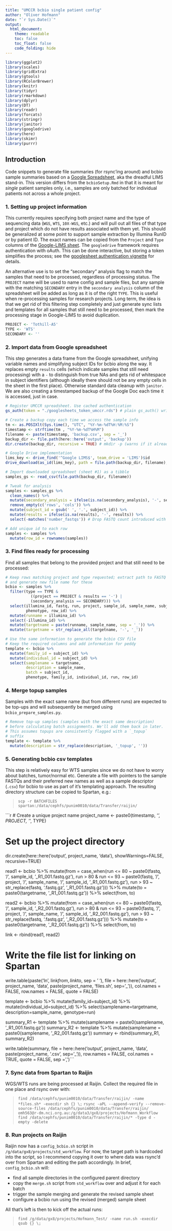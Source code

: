 ```yaml
---
title: "UMCCR bcbio single patient config"
author: "Oliver Hofmann"
date: "`r Sys.Date()`"
output:
  html_document:
    theme: readable
    toc: false
    toc_float: false
    code_folding: hide
---
```


```r
library(ggplot2)
library(scales)
library(gridExtra)
library(gtools)
library(RColorBrewer)
library(knitr)
library(tidyr)
library(rmarkdown)
library(dplyr)
library(DT)
library(readr)
library(forcats)
library(stringr)
library(janitor)
library(googledrive)
library(here)
library(skimr)
library(purrr)
```

## Introduction

Code snippets to generate file summaries (for rsync'ing around) and bcbio sample summaries based on a [Google Spreadsheet](https://docs.google.com/spreadsheets/d/1DwvyfVrgr5TIcYtGVXZeIWWRbld-nuX-4o4z2kZHNWs/edit#gid=0), aka the dreadful LIMS stand-in. This version differs from the `bcbioSetup.Rmd` in that it is meant for _single_ patient samples only, i.e., samples are only batched for individual patients not across a whole project.

### 1. Setting up project information

This currently requires specifying both project name and the type of sequencing data (`WGS`, `WTS`, `10X-WGS`, etc.) and will pull out all files of that type and project which do not have results associated with them yet. This should be generalized at some point to support sample extraction by Illumina RunID or by patient ID. The exact names can be copied from the `Project` and `Type` columns of the [Google-LIMS sheet](https://docs.google.com/spreadsheets/u/1/d/1aaTvXrZSdA1ekiLEpW60OeNq2V7D_oEMBzTgC-uDJAM/edit#gid=0). The `googledrive` framework requires authentication with oAuth. This can be done interactive, but storing a token simplifies the process; see the [googlesheet authentication vignette](https://rawgit.com/jennybc/googlesheets/master/vignettes/managing-auth-tokens.html) for details. 

An alternative use is to set the "secondary" analysis flag to match the samples that need to be processed, regardless of processing status. The `PROJECT` name will be used to name config and sample files, but any sample with the matching `SECONDARY` entry in the `secondary analysis` column of the spreadsheet will be added as long as it is of the right `TYPE`. This is useful when re-processing samples for research projects. Long term, the idea is that we get rid of this filtering step completely and just generate sync lists and templates for all samples that still need to be processed, then mark the processing stage in Google-LIMS to avoid duplication.

```r
PROJECT <- 'Tothill-A5'
TYPE <- 'WTS'
SECONDARY <- ''
```

### 2. Import data from Google spreadsheet

This step generates a data frame from the Google spreadsheet, unifying variable names and simplifying subject IDs for bcbio along the way. It replaces empty `results` cells (which indicate samples that still need processing) with a `-` to distinguish from true NAs and gets rid of whitespace in subject identifiers (although ideally there should not be any empty cells in the sheet in the first place). Otherwise standard data cleanup with `janitor`. We are also creating a timestamped backup of the Google Doc each time it is accessed, just in case.

```r
# Register UMCCR spreadsheet. Use cached authentication
gs_auth(token = "./googlesheets_token_umccr.rds") # plain gs_auth() writes .httr-oauth to workdir, then all is good

# Create a backup copy each time we access the sample info
tm <- as.POSIXlt(Sys.time(), "UTC", "%Y-%m-%dT%H:%M:%S")
timestamp <- strftime(tm , "%Y-%m-%dT%H%M")
filename <- paste(timestamp, 'backup.csv', sep = '_')
backup_dir <- file.path(here::here('output', 'backup'))
dir.create(backup_dir, recursive = TRUE) # mkdir -p (warns if it already exists):

# Google Drive implementation
lims_key <- drive_find('^Google LIMS$', team_drive = 'LIMS')$id
drive_download(as_id(lims_key), path = file.path(backup_dir, filename), overwrite = TRUE)

# Import downloaded spreadsheet (sheet #1) as a tibble
samples_gs <- read_csv(file.path(backup_dir, filename))

# Tweak for analysis
samples <- samples_gs %>%
  clean_names() %>%
  mutate(secondary_analysis = ifelse(is.na(secondary_analysis), '-', secondary_analysis)) %>%
  remove_empty(c('rows', 'cols')) %>%
  mutate(subject_id = gsub(' ', '.', subject_id)) %>%
  mutate(results = ifelse(is.na(results), '-', results)) %>%
  select(-matches('number_fastqs')) # Drop FASTQ count introduced with new version for now

# Add unique id to each row
samples <- samples %>%
  mutate(row_id = rownames(samples))
```

### 3. Find files ready for processing

Find all samples that belong to the provided project and that still need to be processed:

```r
# Keep rows matching project and type requested; extract path to FASTQ
# and generate new file name for these
bcbio <- samples %>%
  filter(type == TYPE &
           ((project == PROJECT & results == '-') | 
           (secondary_analysis == SECONDARY))) %>% 
  select(illumina_id, fastq, run, project, sample_id, sample_name, subject_id, 
         phenotype, row_id) %>%
  mutate(runname = illumina_id) %>%
  select(-illumina_id) %>%
  mutate(targetname = paste(runname, sample_name, sep = '_')) %>%
  mutate(targetname = str_replace_all(targetname, '-', '_'))

# Use the same information to generate the bcbio CSV file
# Keep the required columns and add information for peddy
template <- bcbio %>% 
  mutate(family_id = subject_id) %>%
  mutate(individual_id = subject_id) %>%
  select(samplename = targetname,
         description = sample_name,
         batch = subject_id,
         phenotype, family_id, individual_id, run, row_id)
```

### 4. Merge topup samples

Samples with the exact same name (but from different runs) are expected to be top-ups and will subsequently be merged using `bcbio_prepare_samples.py`.

```r
# Remove top-up samples (samples with the exact same description)
# before calculating batch assignments. We'll add them back in later.
# This assumes topups are consistently flagged with a `_topup`
# suffix
template <- template %>%
  mutate(description = str_replace(description, '_topup', ''))
```

### 5. Generating bcbio csv templates

This step is relatively easy for WTS samples since we do not have to worry about batches, tumor/normal etc. Generate a file with pointers to the sample FASTQs and their preferred new names as well as a sample descriptor (`.csv`) for bcbio to use as part of it's templating approach. The resulting directory structure can be copied to Spartan, e.g.:

> `scp -r BATCHFILES spartan:/data/cephfs/punim0010/data/Transfer/raijin/`

```r
# Create a unique project name
project_name <- paste0(timestamp, '_', PROJECT, '_', TYPE)

# Set up the project directory
dir.create(here::here('output', project_name, 'data'), showWarnings=FALSE, recursive=TRUE)

read1 <- bcbio %>%
  mutate(from = case_when(run <= 80 ~ paste0(fastq, '/', sample_id, '_R1_001.fastq.gz'),
                          run > 80 & run <= 93 ~ paste0(fastq, '/', project, '/', sample_name, '/', sample_id, '_R1_001.fastq.gz'),
                          run > 93 ~ str_replace(fastq, '.fastq.gz', '_R1_001.fastq.gz'))) %>%
  mutate(to = paste0(targetname, '_R1_001.fastq.gz')) %>%
  select(from, to)
  
read2 <- bcbio %>%
  mutate(from = case_when(run <= 80 ~ paste0(fastq, '/', sample_id, '_R2_001.fastq.gz'),
                          run > 80 & run <= 93 ~ paste0(fastq, '/', project, '/', sample_name, '/', sample_id, '_R2_001.fastq.gz'),
                          run > 93 ~ str_replace(fastq, '.fastq.gz', '_R2_001.fastq.gz'))) %>%
  mutate(to = paste0(targetname, '_R2_001.fastq.gz')) %>%
  select(from, to)
  
link <- rbind(read1, read2)

# Write the file list for linking on Spartan
write.table(paste('ln', link$from, link$to, sep = ' '),
            file = here::here('output', project_name, 'data', paste(project_name, 'files.sh', sep='_')),
            col.names = FALSE,
            row.names = FALSE,
            quote = FALSE)

template <- bcbio %>% 
  mutate(family_id=subject_id) %>%
  mutate(individual_id=subject_id) %>%
  select(samplename=targetname, 
         description=sample_name,
         genotype=run)

summary_R1 <- template %>% mutate(samplename = paste0(samplename, '_R1_001.fastq.gz'))
summary_R2 <- template %>% mutate(samplename = paste0(samplename, '_R2_001.fastq.gz'))
summary <- rbind(summary_R1, summary_R2)


write.table(summary,
            file = here::here('output', project_name, 'data', paste(project_name, '.csv', sep='_')),
            row.names = FALSE,
            col.names = TRUE,
            quote = FALSE,
            sep = ',')```


### 7. Sync data from Spartan to Raijin

WGS/WTS runs are being processed at Raijin. Collect the required file in one place and rsync over with:

> `find /data/cephfs/punim0010/data/Transfer/raijin/ -name *files.sh* -execdir sh {} \;`
> `rsync -aPL --append-verify --remove-source-files /data/cephfs/punim0010/data/Transfer/raijin/ omh563@r-dm.nci.org.au:/g/data3/gx8/projects/Hofmann_Workflow`
> `find /data/cephfs/punim0010/data/Transfer/raijin/* -type d -empty -delete`

### 8. Run projects on Raijin

Raijin now has a `config_bcbio.sh` script in `/g/data/gx8/projects/std_workflow`. For now, the target path is hardcoded into the script, so I recommend copying it over to where data was rsync'd over from Spartan and editing the path accordingly. In brief, `config_bcbio.sh` will:

* find all sample directories in the configured parent directory
* copy the `merge.sh` script from `std_workflow` over and adjust it for each batch
* trigger the sample merging and generate the revised sample sheet
* configure a bcbio run using the revised (merged) sample sheet 

All that's left is then to kick off the actual runs:

> `find /g/data/gx8/projects/Hofmann_Test/ -name run.sh -execdir qsub {} \;`








